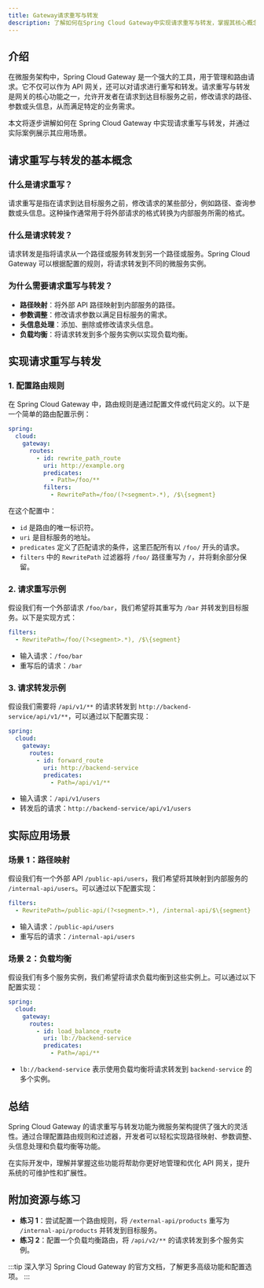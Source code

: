```yaml
---
title: Gateway请求重写与转发
description: 了解如何在Spring Cloud Gateway中实现请求重写与转发，掌握其核心概念与实际应用场景。
---
```


## 介绍

在微服务架构中，Spring Cloud Gateway 是一个强大的工具，用于管理和路由请求。它不仅可以作为 API 网关，还可以对请求进行重写和转发。请求重写与转发是网关的核心功能之一，允许开发者在请求到达目标服务之前，修改请求的路径、参数或头信息，从而满足特定的业务需求。

本文将逐步讲解如何在 Spring Cloud Gateway 中实现请求重写与转发，并通过实际案例展示其应用场景。

## 请求重写与转发的基本概念

### 什么是请求重写？
请求重写是指在请求到达目标服务之前，修改请求的某些部分，例如路径、查询参数或头信息。这种操作通常用于将外部请求的格式转换为内部服务所需的格式。

### 什么是请求转发？
请求转发是指将请求从一个路径或服务转发到另一个路径或服务。Spring Cloud Gateway 可以根据配置的规则，将请求转发到不同的微服务实例。

### 为什么需要请求重写与转发？
- **路径映射**：将外部 API 路径映射到内部服务的路径。
- **参数调整**：修改请求参数以满足目标服务的需求。
- **头信息处理**：添加、删除或修改请求头信息。
- **负载均衡**：将请求转发到多个服务实例以实现负载均衡。

## 实现请求重写与转发

### 1. 配置路由规则

在 Spring Cloud Gateway 中，路由规则是通过配置文件或代码定义的。以下是一个简单的路由配置示例：

```yaml
spring:
  cloud:
    gateway:
      routes:
        - id: rewrite_path_route
          uri: http://example.org
          predicates:
            - Path=/foo/**
          filters:
            - RewritePath=/foo/(?<segment>.*), /$\{segment}
```

在这个配置中：
- `id` 是路由的唯一标识符。
- `uri` 是目标服务的地址。
- `predicates` 定义了匹配请求的条件，这里匹配所有以 `/foo/` 开头的请求。
- `filters` 中的 `RewritePath` 过滤器将 `/foo/` 路径重写为 `/`，并将剩余部分保留。

### 2. 请求重写示例

假设我们有一个外部请求 `/foo/bar`，我们希望将其重写为 `/bar` 并转发到目标服务。以下是实现方式：

```yaml
filters:
  - RewritePath=/foo/(?<segment>.*), /$\{segment}
```

- 输入请求：`/foo/bar`
- 重写后的请求：`/bar`

### 3. 请求转发示例

假设我们需要将 `/api/v1/**` 的请求转发到 `http://backend-service/api/v1/**`，可以通过以下配置实现：

```yaml
spring:
  cloud:
    gateway:
      routes:
        - id: forward_route
          uri: http://backend-service
          predicates:
            - Path=/api/v1/**
```

- 输入请求：`/api/v1/users`
- 转发后的请求：`http://backend-service/api/v1/users`

## 实际应用场景

### 场景 1：路径映射

假设我们有一个外部 API `/public-api/users`，我们希望将其映射到内部服务的 `/internal-api/users`。可以通过以下配置实现：

```yaml
filters:
  - RewritePath=/public-api/(?<segment>.*), /internal-api/$\{segment}
```

- 输入请求：`/public-api/users`
- 重写后的请求：`/internal-api/users`

### 场景 2：负载均衡

假设我们有多个服务实例，我们希望将请求负载均衡到这些实例上。可以通过以下配置实现：

```yaml
spring:
  cloud:
    gateway:
      routes:
        - id: load_balance_route
          uri: lb://backend-service
          predicates:
            - Path=/api/**
```

- `lb://backend-service` 表示使用负载均衡将请求转发到 `backend-service` 的多个实例。

## 总结

Spring Cloud Gateway 的请求重写与转发功能为微服务架构提供了强大的灵活性。通过合理配置路由规则和过滤器，开发者可以轻松实现路径映射、参数调整、头信息处理和负载均衡等功能。

在实际开发中，理解并掌握这些功能将帮助你更好地管理和优化 API 网关，提升系统的可维护性和扩展性。

## 附加资源与练习

- **练习 1**：尝试配置一个路由规则，将 `/external-api/products` 重写为 `/internal-api/products` 并转发到目标服务。
- **练习 2**：配置一个负载均衡路由，将 `/api/v2/**` 的请求转发到多个服务实例。

:::tip
深入学习 Spring Cloud Gateway 的官方文档，了解更多高级功能和配置选项。
:::